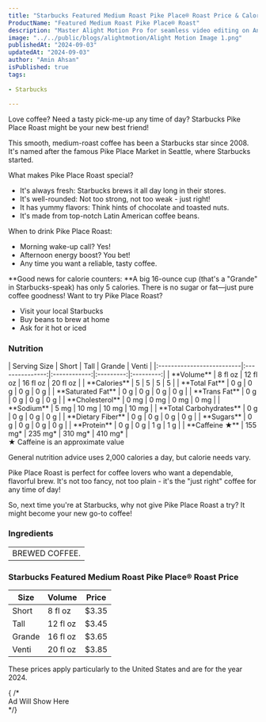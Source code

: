 ```yaml
---
title: "Starbucks Featured Medium Roast Pike Place® Roast Price & Calories"
ProductName: "Featured Medium Roast Pike Place® Roast" 
description: "Master Alight Motion Pro for seamless video editing on Android, iOS, and Tablets with our ultimate guide, unlocking advanced features and elevating your skills in 2024!"
image: "../../public/blogs/alightmotion/Alight Motion Image 1.png"
publishedAt: "2024-09-03"
updatedAt: "2024-09-03"
author: "Amin Ahsan"
isPublished: true
tags:
 
- Starbucks
      
---
```

 
Love coffee? Need a tasty pick-me-up any time of day? Starbucks Pike Place Roast might be your new best friend!

This smooth, medium-roast coffee has been a Starbucks star since 2008. It's named after the famous Pike Place Market in Seattle, where Starbucks started.

What makes Pike Place Roast special?
- It's always fresh: Starbucks brews it all day long in their stores.
- It's well-rounded: Not too strong, not too weak - just right!
- It has yummy flavors: Think hints of chocolate and toasted nuts.
- It's made from top-notch Latin American coffee beans.

When to drink Pike Place Roast:
- Morning wake-up call? Yes!
- Afternoon energy boost? You bet!
- Any time you want a reliable, tasty coffee.

**Good news for calorie counters: **A big 16-ounce cup (that's a "Grande" in Starbucks-speak) has only 5 calories. There is no sugar or fat—just pure coffee goodness!
Want to try Pike Place Roast?
- Visit your local Starbucks
- Buy beans to brew at home
- Ask for it hot or iced

### Nutrition

<div className="table-container">
| Serving Size              | Short           | Tall         | Grande    | Venti     |
|:--------------------------|:---------------:|:------------:|:---------:|:---------:|
| **Volume**                | 8 fl oz         | 12 fl oz     | 16 fl oz  | 20 fl oz  |
| **Calories**              | 5               | 5            | 5         | 5         |
| **Total Fat**             | 0 g             | 0 g          | 0 g       | 0 g       |
| **Saturated Fat**         | 0 g             | 0 g          | 0 g       | 0 g       |
| **Trans Fat**             | 0 g             | 0 g          | 0 g       | 0 g       |
| **Cholesterol**           | 0 mg            | 0 mg         | 0 mg      | 0 mg      |
| **Sodium**                | 5 mg            | 10 mg        | 10 mg     | 10 mg     | 
| **Total Carbohydrates**   | 0 g             | 0 g          | 0 g       | 0 g       |
| **Dietary Fiber**         | 0 g             | 0 g          | 0 g       | 0 g       |
| **Sugars**                | 0 g             | 0 g          | 0 g       | 0 g       |
| **Protein**               | 0 g             | 0 g          | 1 g       | 1 g       |
| **Caffeine ★**            | 155 mg*         | 235 mg*      | 310 mg*   | 410 mg*   |
</div>
★ Caffeine is an approximate value

General nutrition advice uses 2,000 calories a day, but calorie needs vary.

Pike Place Roast is perfect for coffee lovers who want a dependable, flavorful brew. It's not too fancy, not too plain - it's the "just right" coffee for any time of day!

So, next time you're at Starbucks, why not give Pike Place Roast a try? It might become your new go-to coffee!


### Ingredients
|                     |
|:--------------------|
| BREWED COFFEE.      |




<style jsx>{`
  .table-container {
    overflow-x: auto;
    position: relative;
  }
  .table-container table {
    border-collapse: collapse;
    width: 30%;
  }
  .table-container th,
  .table-container td {
    border: 1px solid #ddd;
    padding: 2px;
    min-width: 30px;
    font-size: 11px;
  }
  .table-container th:first-child,
  .table-container td:first-child {
    position: sticky;
    left: 0;
    background-color: white;
    z-index: 1;
  }
  @media (max-width: 768px) {
    .table-container th:not(:first-child),
    .table-container td:not(:first-child) {
      min-width: 50px;
    }
  }
`}</style>


<style jsx>{`
  @media (min-width: 768px) {
    .responsive-grid {
      display: grid;
      grid-template-columns: 1fr 1fr;
    }
  }
`}</style>

<div
  style={{
    backgroundColor: "#cee3de",
    borderLeft: "3px solid #0c7556",
    padding: "20px",
    paddingTop: "13px",
    display: "grid",
    height: "fit-content",
  }} 
  className="responsive-grid"
>
  <div>
    <h3>Starbucks Featured Medium Roast Pike Place® Roast Price</h3>
    <table
      style={{
        backgroundColor: "white",
        width: "100%",
        padding: "20px",
        borderCollapse: "collapse",
        borderRadius: "13px",
      }}
    >
      <thead>
        <tr>
          <th style={{ padding: "8px 24px", textAlign: "left" }}>Size</th>
          <th style={{ padding: "8px 24px", textAlign: "left" }}>Volume</th>
          <th style={{ padding: "8px 24px", textAlign: "left" }}>Price</th>
        </tr>
      </thead>
      <tbody>
        <tr>
          <td style={{ padding: "8px 24px", textAlign: "left" }}>Short</td>
          <td style={{ padding: "8px 24px", textAlign: "left" }}>8 fl oz</td>
          <td style={{ padding: "8px 24px", textAlign: "left" }}>$3.35</td>
        </tr>
        <tr>
          <td style={{ padding: "8px 24px", textAlign: "left" }}>Tall</td>
          <td style={{ padding: "8px 24px", textAlign: "left" }}>12 fl oz</td>
          <td style={{ padding: "8px 24px", textAlign: "left" }}>$3.45</td>
        </tr>
        <tr>
          <td style={{ padding: "8px 24px", textAlign: "left" }}>Grande</td>
          <td style={{ padding: "8px 24px", textAlign: "left" }}>16 fl oz</td>
          <td style={{ padding: "8px 24px", textAlign: "left" }}>$3.65</td>
        </tr>
        <tr>
          <td style={{ padding: "8px 24px", textAlign: "left" }}>Venti</td>
          <td style={{ padding: "8px 24px", textAlign: "left" }}>20 fl oz</td>
          <td style={{ padding: "8px 24px", textAlign: "left" }}>$3.85</td>
        </tr>
      </tbody>
    </table>
    <p>
      These prices apply particularly to the United States and are for the year
      2024.
    </p>
  </div>
  {  /* <div>Ad Will Show Here</div> */}
  <div></div>
</div>
